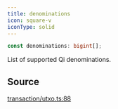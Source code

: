 ```yaml
---
title: denominations
icon: square-v
iconType: solid
---
```


```ts
const denominations: bigint[];
```

List of supported Qi denominations.

## Source

[transaction/utxo.ts:88](https://github.com/dominant-strategies/quais.js/blob/689a9f3b619eb28568d2c4f147828c013dafa8cc/src/transaction/utxo.ts#L88)
